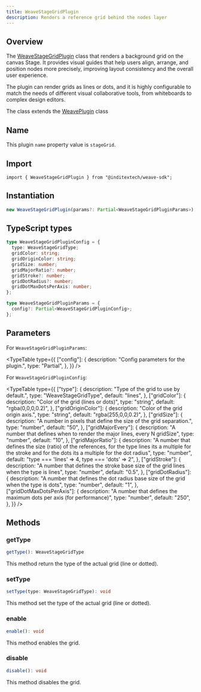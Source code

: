 ```yaml
---
title: WeaveStageGridPlugin
description: Renders a reference grid behind the nodes layer
---
```



## Overview

The [WeaveStageGridPlugin](https://github.com/InditexTech/weavejs/blob/main/code/packages/sdk/src/plugins/stage-grid/stage-grid.ts)
class that renders a background grid on the canvas Stage. It provides visual guides that help users align, arrange,
and position nodes more precisely, improving layout consistency and the overall user experience.

The plugin can render grids as lines or dots, and it is highly configurable to match the needs of different visual
collaborative tools, from whiteboards to complex design editors.

The class extends the [WeavePlugin](/docs/sdk/api-reference/plugins/plugin) class

## Name

This plugin `name` property value is `stageGrid`.

## Import

```shell
import { WeaveStageGridPlugin } from "@inditextech/weave-sdk";
```

## Instantiation

```ts
new WeaveStageGridPlugin(params?: Partial<WeaveStageGridPluginParams>);
```

## TypeScript types

```ts
type WeaveStageGridPluginConfig = {
  type: WeaveStageGridType;
  gridColor: string;
  gridOriginColor: string;
  gridSize: number;
  gridMajorRatio?: number;
  gridStroke?: number;
  gridDotRadius?: number;
  gridDotMaxDotsPerAxis: number;
};

type WeaveStageGridPluginParams = {
  config?: Partial<WeaveStageGridPluginConfig>;
};
```

## Parameters

For `WeaveStageGridPluginParams`:

<TypeTable
  type={{
    ["config"]: {
      description: "Config parameters for the plugin.",
      type: "Partial<WeaveStageGridPluginConfig>",
    },
  }}
/>

For `WeaveStageGridPluginConfig`:

<TypeTable
  type={{
    ["type"]: {
      description: "Type of the grid to use by default.",
      type: "WeaveStageGridType",
      default: "lines",
    },
    ["gridColor"]: {
      description: "Color of the grid (lines or dots)",
      type: "string",
      default: "rgba(0,0,0,0.2)",
    },
    ["gridOriginColor"]: {
      description: "Color of the grid origin axis.",
      type: "string",
      default: "rgba(255,0,0,0.2)",
    },
    ["gridSize"]: {
      description:
        "A number in pixels that define the size of the grid separation.",
      type: "number",
      default: "50",
    },
    ["gridMajorEvery"]: {
      description:
        "A number that defines when to render the major lines, every N gridSize",
      type: "number",
      default: "10",
    },
    ["gridMajorRatio"]: {
      description:
        "A number that defines the size (ratio) of the references, for the type lines its a multiple for the stroke and for the dots its a multiple for the dot radius",
      type: "number",
      default: "type === 'lines' => 4, type === 'dots' => 2",
    },
    ["gridStroke"]: {
      description:
        "A number that defines the stroke base size of the grid lines when the type is lines",
      type: "number",
      default: "0.5",
    },
    ["gridDotRadius"]: {
      description:
        "A number that defines the dot radius base size of the grid when the type is dots",
      type: "number",
      default: "1",
    },
    ["gridDotMaxDotsPerAxis"]: {
      description:
        "A number that defines the maximum dots per axis (for performance)",
      type: "number",
      default: "250",
    },
  }}
/>

## Methods

### getType

```ts
getType(): WeaveStageGridType
```

This method return the type of the actual grid (line or dotted).

### setType

```ts
setType(type: WeaveStageGridType): void
```

This method set the type of the actual grid (line or dotted).

### enable

```ts
enable(): void
```

This method enables the grid.

### disable

```ts
disable(): void
```

This method disables the grid.
